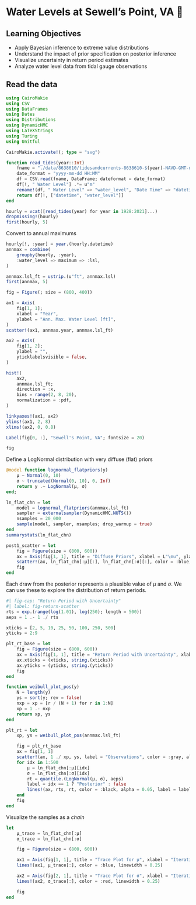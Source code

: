 # Water Levels at Sewell's Point, VA 🎯 {.unnumbered}

## Learning Objectives {.unnumbered}

- Apply Bayesian inference to extreme value distributions
- Understand the impact of prior specification on posterior inference
- Visualize uncertainty in return period estimates
- Analyze water level data from tidal gauge observations

## Read the data

```julia
using CairoMakie
using CSV
using DataFrames
using Dates
using Distributions
using DynamicHMC
using LaTeXStrings
using Turing
using Unitful

CairoMakie.activate!(; type = "svg")

function read_tides(year::Int)
	fname = "./data/8638610/tidesandcurrents-8638610-$(year)-NAVD-GMT-metric.csv"
	date_format = "yyyy-mm-dd HH:MM"
	df = CSV.read(fname, DataFrame; dateformat = date_format)
	df[!, " Water Level"] .*= u"m"
	rename!(df, " Water Level" => "water_level", "Date Time" => "datetime")
	return df[!, ["datetime", "water_level"]]
end

hourly = vcat([read_tides(year) for year in 1928:2021]...)
dropmissing!(hourly)
first(hourly, 5)
```

Convert to annual maximums

```julia
hourly[!, :year] = year.(hourly.datetime)
annmax = combine(
	groupby(hourly, :year),
	:water_level => maximum => :lsl,
)

annmax.lsl_ft = ustrip.(u"ft", annmax.lsl)
first(annmax, 5)
```

```julia
fig = Figure(; size = (800, 400))

ax1 = Axis(
	fig[1, 1];
	xlabel = "Year",
	ylabel = "Ann. Max. Water Level [ft]",
)
scatter!(ax1, annmax.year, annmax.lsl_ft)

ax2 = Axis(
	fig[1, 2];
	ylabel = "",
	yticklabelsvisible = false,
)

hist!(
	ax2,
	annmax.lsl_ft;
	direction = :x,
	bins = range(2, 8, 20),
	normalization = :pdf,
)

linkyaxes!(ax1, ax2)
ylims!(ax1, 2, 8)
xlims!(ax2, 0, 0.8)

Label(fig[0, :], "Sewell's Point, VA"; fontsize = 20)

fig
```

Define a LogNormal distribution with very diffuse (flat) priors

```julia
@model function lognormal_flatpriors(y)
	μ ~ Normal(0, 10)
	σ ~ truncated(Normal(0, 10), 0, Inf)
	return y .~ LogNormal(μ, σ)
end;

ln_flat_chn = let
	model = lognormal_flatpriors(annmax.lsl_ft)
	sampler = externalsampler(DynamicHMC.NUTS())
	nsamples = 20_000
	sample(model, sampler, nsamples; drop_warmup = true)
end
summarystats(ln_flat_chn)
```

```julia
post1_scatter = let
	fig = Figure(size = (800, 600))
	ax = Axis(fig[1, 1], title = "Diffuse Priors", xlabel = L"\mu", ylabel = L"\sigma")
	scatter!(ax, ln_flat_chn[:μ][:], ln_flat_chn[:σ][:], color = :blue, markersize = 2, label = false)
	fig
end
```

Each draw from the posterior represents a plausible value of $\mu$ and $\sigma$. We can use these to explore the distribution of return periods.

```julia
#| fig-cap: "Return Period with Uncertainty"
#| label: fig-return-scatter
rts = exp.(range(log(1.01), log(250); length = 500))
aeps = 1 .- 1 ./ rts

xticks = [2, 5, 10, 25, 50, 100, 250, 500]
yticks = 2:9

plt_rt_base = let
	fig = Figure(size = (800, 600))
	ax = Axis(fig[1, 1], title = "Return Period with Uncertainty", xlabel = "Return Period [years]", ylabel = "Return Level [ft]", xscale = log10, yscale = log10)
	ax.xticks = (xticks, string.(xticks))
	ax.yticks = (yticks, string.(yticks))
	fig
end

function weibull_plot_pos(y)
	N = length(y)
	ys = sort(y; rev = false)
	nxp = xp = [r / (N + 1) for r in 1:N]
	xp = 1 .- nxp
	return xp, ys
end

plt_rt = let
	xp, ys = weibull_plot_pos(annmax.lsl_ft)

	fig = plt_rt_base
	ax = fig[1, 1]
	scatter!(ax, 1 ./ xp, ys, label = "Observations", color = :gray, alpha = 1)
	for idx in 1:500
		μ = ln_flat_chn[:μ][idx]
		σ = ln_flat_chn[:σ][idx]
		rt = quantile.(LogNormal(μ, σ), aeps)
		label = idx == 1 ? "Posterior" : false
		lines!(ax, rts, rt, color = :black, alpha = 0.05, label = label, linewidth = 0.5)
	end
	fig
end
```

Visualize the samples as a *chain*

```julia
let
	μ_trace = ln_flat_chn[:μ]
	σ_trace = ln_flat_chn[:σ]

	fig = Figure(size = (800, 600))

	ax1 = Axis(fig[1, 1], title = "Trace Plot for μ", xlabel = "Iteration", ylabel = L"\mu")
	lines!(ax1, μ_trace[:], color = :blue, linewidth = 0.25)

	ax2 = Axis(fig[2, 1], title = "Trace Plot for σ", xlabel = "Iteration", ylabel = L"\sigma")
	lines!(ax2, σ_trace[:], color = :red, linewidth = 0.25)

	fig
end
```